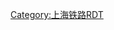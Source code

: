 {{BS-map
|title=<noinclude>[[金山线]]</noinclude><includeonly>
|inline=1</includeonly>
|map=
~~ ~~注：非金山线部分简略绘制
KDSTa~~ ~~上海南站动车所
utCONTg\STR\uCONTg~~ ~~ ~~ ~~[[上海轨道交通1号线|1号线]]/[[上海轨道交通3号线|3号线]]
utdCONTgq\utBHFq!~HUBa\utKRZto\mKRZt\uKRZt\utCONTfq\d~~ ~~ ~~ ~~{{rmr|Licon=L|顾村公园|紫竹高新区|Ricon=R}}
HUBlf\utBHF!~HUBq\BHF!~HUBq\uKBHFe!~HUBeq\LDER~~ ~~[[上海南站]]~~{{上海地铁路线链接|1|N}} {{上海地铁路线链接|3|N}} {{广州地铁RDT/dim|{{上海地铁路线链接|15|N}}}}
utSTRe\STR\
uKRWg+l\uKRWr!~STR\~~ ~~ ~~ ~~1号线联络线
uLSTR\eBHF\~~ ~~{{广州地铁RDT/dim|[[梅陇站]] 1909-2006}}
uKBHFa!~HUBaq\uKBHFe!~HUBq\eBHF!~HUBeq\\~~ ~~''[[莘庄站 (铁路)|莘庄站]]'' 1909-~~{{上海地铁路线链接|1|N}} {{上海地铁路线链接|5|N}}
uhSTRa\\STR\\
uhSTRl\uhSTRq\mKRZh\uhCONTfq\~~ ~~ ~~ ~~[[上海轨道交通5号线|5号线]]
STR+GRZq~~ ~~ ~~ ~~↑沪春线 沪昆线↓
CONTgq\ABZgr+r\~~ ~~ ~~ ~~{{rmri|l}} [[沪杭铁路|沪昆线]]往[[上海站]]
BHF~~ ~~[[春申站]] 1966-
uCONTgq\uKBHFeq!~HUBaq\BHF!~HUBeq\\~~ ~~[[新桥站 (上海市)|新桥站]] 1909-~~[[松江有轨电车1号线|松江1号线]]
CONTgq\ABZgr\~~ ~~ ~~ ~~{{rmri|l}} [[沪杭铁路|沪昆线]]往[[昆明站]]
STR+GRZq~~ ~~ ~~ ~~↑沪昆线 新闵线↓
eBHF~~ ~~{{广州地铁RDT/dim|[[闵行西站]] 1974-2004}}
\ABZgl+l\CONTfq~~ ~~ ~~ ~~[[新闵线]]往[[閔行站]] {{rmri|r}}
STR+GRZq~~ ~~ ~~ ~~↑新闵线 '''金山线↓'''
BHF~~ ~~[[车墩站]] 2012-
WASSERq\WBRÜCKE1\WASSERq~~ ~~ ~~ ~~松江盐铁塘
hSTRa
WASSERq\hKRZW\WASSERq~~ ~~ ~~ ~~[[黄浦江]]（[[金山铁路黄浦江特大桥|黄浦江特大桥]]）
hSTRe
BHF~~ ~~[[叶榭站]] 1975-
BHF~~ ~~[[亭林站]] 2012-
WASSERq\WBRÜCKE1\WASSERq~~ ~~ ~~ ~~中运河
BHF~~ ~~[[金山园区站]] 2005-
exSTRc2\exABZg3!~ABZg2\STRc3
exSTR+l\exABZq1\eKRZu!~STRc1!~exSTRc4\xABZq+4\CONTfq~~ ~~ ~~ ~~[[浦东线]]往[[四团站]] {{rmri|r}}
exCONTf\\STR\\~~ ~~ ~~ ~~[[沪乍杭铁路|沪乍杭线]]（规划） {{rmri|d}}
WASSERq\WBRÜCKE1\WASSERq~~ ~~ ~~ ~~东红旗港
eBHF~~ ~~{{广州地铁RDT/dim|[[山阳站]] 1975-2004}}
WASSERq\WBRÜCKE1\WASSERq~~ ~~ ~~ ~~老龙泉港
BHF~~ ~~[[金山卫站]] 2012-
DST~~ ~~战斗港停车场
eBHF~~ ~~{{广州地铁RDT/dim|[[金山卫东站]] 1975-2004}}
\ABZgl+l\KDSTeq~~ ~~[[上海石化|石油化工厂]]
exKDSTa\STR\~~ ~~{{广州地铁RDT/dim|[[秦山核电站|秦山核电公司]]}}
exKRWl\eKRWg+r\
KDSTe~~ ~~[[金山卫西站]] 1976-
|bottom={{navbar|金山铁路RDT}}
}}<noinclude>
{{routemap|title=改线
|map2=STR~~ ~~ ~~ ~~ [[模板:上海铁路枢纽RDT/上海南|疏解区]]
\\CONTgq\KRZul\LSTRq\LSTRq\LSTR+r~~ ~~ ~~ ~~{{rmri|l}}[[沪昆客运专线]]往{{站|上海虹桥}}
\\CONTgq\KRZu\LSTRq\LSTR+r\STR!~MFADEf~~ ~~ ~~ ~~{{rmri|l}}[[沪苏湖铁路]]往{{站|上海虹桥}}
\\KRW+l\KRWlr!~STR2\KRW+r\LSTR\~~ ~~
\CONTgq\KRZo\STR+r\KRZ2+4u\STR\~~ ~~ ~~ ~~{{rmri|l}} [[沪昆线]]往[[上海站]]
\STRg\HST\STRf\ABZg+4~~ ~~ ~~{{站|春申}}（沪昆铁路）
\KRWl\KRWg+lr\KRWr\LSTR
\\INT\\LSTR~~ ~~[[新桥站 (上海市)|新桥站]] 1909-~~[[松江有轨电车1号线|松江1号线]]
\CONTgq\ABZgr\\LSTR~~ ~~ ~~ ~~{{rmri|l}} [[沪昆线]]往[[昆明站]]
\\CONTgq\KRZu\LSTRq\LSTRr\STR!~MFADEg~~ ~~ ~~ ~~{{rmri|l}}[[沪苏湖铁路]]往{{站|湖州}}
\\CONTgq\KRZu\LSTRq\LSTRq\LSTRr~~ ~~ ~~ ~~{{rmri|l}}[[沪昆客运专线]]往{{站|昆明南}}}}
{{Rdt intro|[[金山线]]}}
[[Category:上海铁路RDT]]
</noinclude>